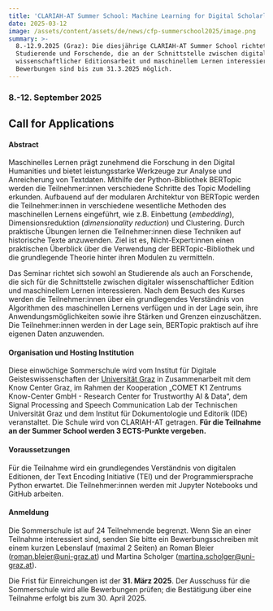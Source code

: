 ```yaml
---
title: 'CLARIAH-AT Summer School: Machine Learning for Digital Scholarly Editions '
date: 2025-03-12
image: /assets/content/assets/de/news/cfp-summerschool2025/image.png
summary: >-
  8.-12.9.2025 (Graz): Die diesjährige CLARIAH-AT Summer School richtet sich an
  Studierende und Forschende, die an der Schnittstelle zwischen digitaler
  wissenschaftlicher Editionsarbeit und maschinellem Lernen interessiert sind.
  Bewerbungen sind bis zum 31.3.2025 möglich.
---
```

### 8.-12. September 2025

## Call for Applications

#### **Abstract**

Maschinelles Lernen prägt zunehmend die Forschung in den Digital Humanities und bietet leistungsstarke Werkzeuge zur Analyse und Anreicherung von Textdaten. Mithilfe der Python-Bibliothek BERTopic werden die Teilnehmer:innen verschiedene Schritte des Topic Modelling erkunden. Aufbauend auf der modularen Architektur von BERTopic werden die Teilnehmer:innen in verschiedene wesentliche Methoden des maschinellen Lernens eingeführt, wie z.B. Einbettung (*embedding*), Dimensionsreduktion (*dimensionality reduction*) und Clustering. Durch praktische Übungen lernen die Teilnehmer:innen diese Techniken auf historische Texte anzuwenden. Ziel ist es, Nicht-Expert:innen einen praktischen Überblick über die Verwendung der BERTopic-Bibliothek und die grundlegende Theorie hinter ihren Modulen zu vermitteln.

Das Seminar richtet sich sowohl an Studierende als auch an Forschende, die sich für die Schnittstelle zwischen digitaler wissenschaftlicher Edition und maschinellem Lernen interessieren. Nach dem Besuch des Kurses werden die Teilnehmer:innen über ein grundlegendes Verständnis von Algorithmen des maschinellen Lernens verfügen und in der Lage sein, ihre Anwendungsmöglichkeiten sowie ihre Stärken und Grenzen einzuschätzen. Die Teilnehmer:innen werden in der Lage sein, BERTopic praktisch auf ihre eigenen Daten anzuwenden.

#### **Organisation und Hosting Institution**

Diese einwöchige Sommerschule wird vom Institut für Digitale Geisteswissenschaften der [Universität Graz](https://clariah.at/de/consortium/university-of-graz/) in Zusammenarbeit mit dem Know Center Graz, im Rahmen der Kooperation „COMET K1 Zentrums Know-Center GmbH - Research Center for Trustworthy AI & Data“, dem Signal Processing and Speech Communication Lab der Technischen Universität Graz und dem Institut für Dokumentologie und Editorik (IDE) veranstaltet. Die Schule wird von CLARIAH-AT getragen. **Für die Teilnahme an der Summer School werden 3 ECTS-Punkte vergeben.**

#### **Voraussetzungen**

Für die Teilnahme wird ein grundlegendes Verständnis von digitalen Editionen, der Text Encoding Initiative (TEI) und der Programmiersprache Python erwartet. Die Teilnehmer:innen werden mit Jupyter Notebooks und GitHub arbeiten.

#### **Anmeldung**

Die Sommerschule ist auf 24 Teilnehmende begrenzt. Wenn Sie an einer Teilnahme interessiert sind, senden Sie bitte ein Bewerbungsschreiben mit einem kurzen Lebenslauf (maximal 2 Seiten) an Roman Bleier ([roman.bleier@uni-graz.at](mailto:roman.bleier@uni-graz.at)) und Martina Scholger ([martina.scholger@uni-graz.at](mailto:martina.scholger@uni-graz.at)).

Die Frist für Einreichungen ist der **31. März 2025**. Der Ausschuss für die Sommerschule wird alle Bewerbungen prüfen; die Bestätigung über eine Teilnahme erfolgt bis zum 30. April 2025.

<Figure src="/assets/content/assets/de/news/cfp-summerschool2025/logos.png" alignment="stretch">

</Figure>
